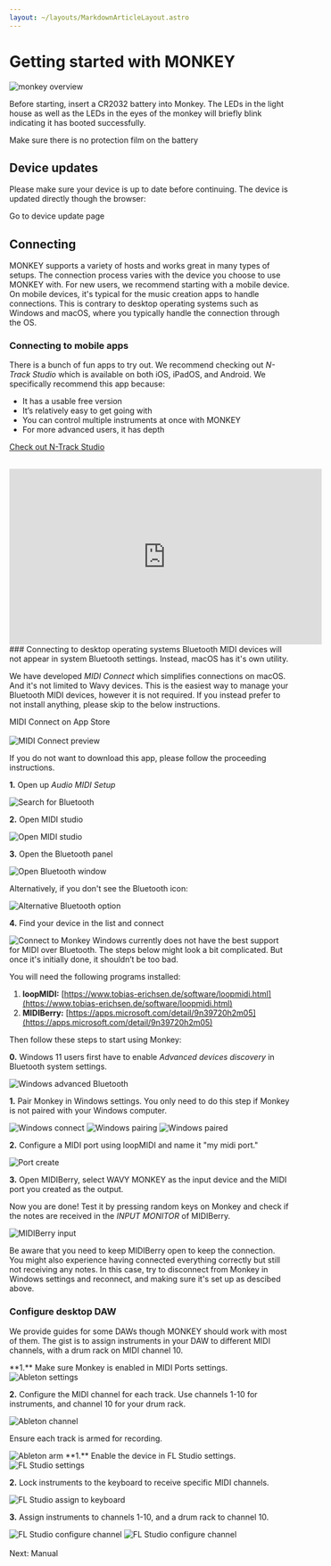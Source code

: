 ```yaml
---
layout: ~/layouts/MarkdownArticleLayout.astro
---
```





# Getting started with MON**KEY**

<img alt="monkey overview" src={monkeyOverviewImg.src} />

Before starting, insert a CR2032 battery into Monkey. The LEDs in the light house as well as the LEDs in the eyes of the monkey will briefly blink indicating it has booted successfully.

<NoteInfo>Make sure there is no protection film on the battery</NoteInfo>

## Device updates

Please make sure your device is up to date before continuing. The device is updated directly though the browser:

<LinkButton href={routes.deviceUtility} target="_blank">Go to device update page</LinkButton>

## Connecting

MONKEY supports a variety of hosts and works great in many types of setups. The connection process varies with the device you choose to use MONKEY with. For new users, we recommend starting with a mobile device. On mobile devices, it's typical for the music creation apps to handle connections. This is contrary to desktop operating systems such as Windows and macOS, where you typically handle the connection through the OS.

### Connecting to mobile apps

There is a bunch of fun apps to try out. We recommend checking out *N-Track Studio* which is available on both iOS, iPadOS, and Android. We specifically recommend this app because:
- It has a usable free version
- It’s relatively easy to get going with
- You can control multiple instruments at once with MONKEY
- For more advanced users, it has depth

<a href="https://ntrack.com/ios.php" target="_blank">Check out N-Track Studio</a>
<br />
<br />
<Accordion title="N-Track studio getting-started">
  <iframe width="560" height="315" src="https://www.youtube.com/embed/gEgYZi-ej7w?si=snBeMeei-0its823" title="YouTube video player" frameborder="0" allow="accelerometer; autoplay; clipboard-write; encrypted-media; gyroscope; picture-in-picture; web-share" referrerpolicy="strict-origin-when-cross-origin" allowfullscreen></iframe>
</Accordion>
### Connecting to desktop operating systems

<Accordion title="macOS">
  <NoteInfo>Bluetooth MIDI devices will not appear in system Bluetooth settings. Instead, macOS has it's own utility.</NoteInfo>

  We have developed _MIDI Connect_ which simplifies connections on macOS. And it's not limited to Wavy devices. This is the easiest way to manage your Bluetooth MIDI devices, however it is not required. If you instead prefer to not install anything, please skip to the below instructions.

  <LinkButton target="_blank" href={routes.midiConnectAppStore}>MIDI Connect on App Store</LinkButton>
  <br />
  <br />
  <img src={midiConnectImg.src} alt="MIDI Connect preview" />

  If you do not want to download this app, please follow the proceeding instructions.

  **1.** Open up _Audio MIDI Setup_

  <img alt="Search for Bluetooth" src={macConnect.src} />

  **2.** Open MIDI studio

  <img alt="Open MIDI studio" src={macConnect2Img.src} />

  **3.** Open the Bluetooth panel

  <img alt="Open Bluetooth window" src={macConnect3Img.src} />

  Alternatively, if you don't see the Bluetooth icon:

  <img alt="Alternative Bluetooth option" src={macConnect3AltImg.src} />

  **4.** Find your device in the list and connect

  <img alt="Connect to Monkey" src={macConnect4Img.src} />
</Accordion>

<Accordion title="Windows">
  Windows currently does not have the best support for MIDI over Bluetooth. The steps below might look a bit complicated. But once it's initially done, it shouldn’t be too bad.

  You will need the following programs installed:

  1. **loopMIDI:** [https://www.tobias-erichsen.de/software/loopmidi.html](https://www.tobias-erichsen.de/software/loopmidi.html)
  2. **MIDIBerry:** [https://apps.microsoft.com/detail/9n39720h2m05](https://apps.microsoft.com/detail/9n39720h2m05)

  Then follow these steps to start using Monkey:

  **0.** Windows 11 users first have to enable _Advanced devices discovery_ in Bluetooth system settings.

  <img alt="Windows advanced Bluetooth" src={windowsConnect0Img.src} />

  **1.** Pair Monkey in Windows settings. You only need to do this step if Monkey is not paired with your Windows computer.

  <img alt="Windows connect" src={windowsConnect1Img.src} />
  <img alt="Windows pairing" src={windowsConnect2Img.src} />
  <img alt="Windows paired" src={windowsConnect3Img.src} />

  **2.** Configure a MIDI port using loopMIDI and name it "my midi port."

  <img alt="Port create" src={windowsConnect4Img.src} />

  **3.** Open MIDIBerry, select WAVY MONKEY as the input device and the MIDI port you created as the output.

  Now you are done! Test it by pressing random keys on Monkey and check if the notes are received in the _INPUT MONITOR_ of MIDIBerry.

  <img alt="MIDIBerry input" src={windowsConnect5Img.src} />

  Be aware that you need to keep MIDIBerry open to keep the connection. You might also experience having connected everything correctly but still not receiving any notes. In this case, try to disconnect from Monkey in Windows settings and reconnect, and making sure it's set up as descibed above.
</Accordion>

### Configure desktop DAW

We provide guides for some DAWs though MONKEY should work with most of them. The gist is to assign instruments in your DAW to different MIDI channels, with a drum rack on MIDI channel 10.

<Accordion title="Ableton Live">
  **1.** Make sure Monkey is enabled in MIDI Ports settings.

  <img alt="Ableton settings" src={abletonSettingsImg.src} />

  **2.** Configure the MIDI channel for each track. Use channels 1-10 for instruments, and channel 10 for your drum rack.

  <img alt="Ableton channel" src={abletonChannelImg.src} />

  Ensure each track is armed for recording.

  <img alt="Ableton arm" src={abletonArmImg.src} />
</Accordion>

<Accordion title="FL Studio">
  **1.** Enable the device in FL Studio settings.

  <img alt="FL Studio settings" src={flStudioEnableImg.src} />

  **2.** Lock instruments to the keyboard to receive specific MIDI channels.

  <img alt="FL Studio assign to keyboard" src={flStudioAssignImg.src} />

  **3.** Assign instruments to channels 1-10, and a drum rack to channel 10.

  <img alt="FL Studio configure channel" src={flStudioCh1SelectImg.src} />
  <img alt="FL Studio configure channel" src={flStudioCh10SelectImg.src} />
</Accordion>

<br/>
<br/>
<LinkButton href={routes.monkeyManual} type="highlight">Next: Manual</LinkButton>
<br/>
<br/>
<br/>
<br/>
